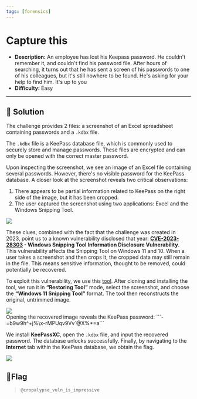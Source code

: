 ---
tags: [forensics]
---
# Capture this

- **Description:** An employee has lost his Keepass password. 
He couldn't remember it, and couldn't find his password file. 
After hours of searching, it turns out that he has sent a screen of his passwords to one of his colleagues, but it's still nowhere to be found.
He's asking for your help to find him.
It's up to you
- **Difficulty:** Easy

---

## 🔎 Solution
The challenge provides 2 files: a screenshot of an Excel spreadsheet containing passwords and a `.kdbx` file.  

The `.kdbx` file is a KeePass database file, which is commonly used to securely store and manage passwords. 
These files are encrypted and can only be opened with the correct master password.  

Upon inspecting the screenshot, we see an image of an Excel file containing several passwords. 
However, there's no visible password for the KeePass database. 
A closer look at the screenshot reveals two critical observations:
1. There appears to be partial information related to KeePass on the right side of the image, but it has been cropped.
2. The user captured the screenshot using two applications: Excel and the Windows Snipping Tool.
<div style={{ width: '100%', margin: '0 auto' }}>
  <img src={require("./capture1.png").default} style={{ width: '100%', height: 'auto' }} />
</div>

These clues, combined with the fact that the challenge was created in 2023, point us to a known vulnerability disclosed that year: **[CVE-2023-28303](https://nvd.nist.gov/vuln/detail/CVE-2023-28303) - Windows Snipping Tool Information Disclosure Vulnerability**.
This vulnerability affects the Snipping Tool on Windows 11 and 10. 
When a user takes a screenshot and then crops it, the cropped data may still remain in the file. 
This means sensitive information, thought to be removed, could potentially be recovered.  

To exploit this vulnerability, we use this [tool](https://github.com/frankthetank-music/Acropalypse-Multi-Tool.git).
After cloning and installing the tool, we run it in **“Restoring Tool”** mode, select the screenshot, and choose the **“Windows 11 Snipping Tool”** format. 
The tool then reconstructs the original, untrimmed image.
<div style={{ width: '100%', margin: '0 auto' }}>
  <img src={require("./capture2.png").default} style={{ width: '100%', height: 'auto' }} />
</div>
Opening the recovered image reveals the KeePass password: ```-=b9w9h^+j%\x-rMPUqv9Vv`@X%*=a```  

We install **KeePassXC**, open the `.kdbx` file, and input the recovered password. 
The database unlocks successfully.
Finally, by navigating to the **Internet** tab within the KeePass database, we obtain the flag.
<div style={{ width: '100%', margin: '0 auto' }}>
  <img src={require("./flag.png").default} style={{ width: '100%', height: 'auto' }} />
</div>

## 🚩Flag
> `@cropalypse_vuln_is_impressive`

